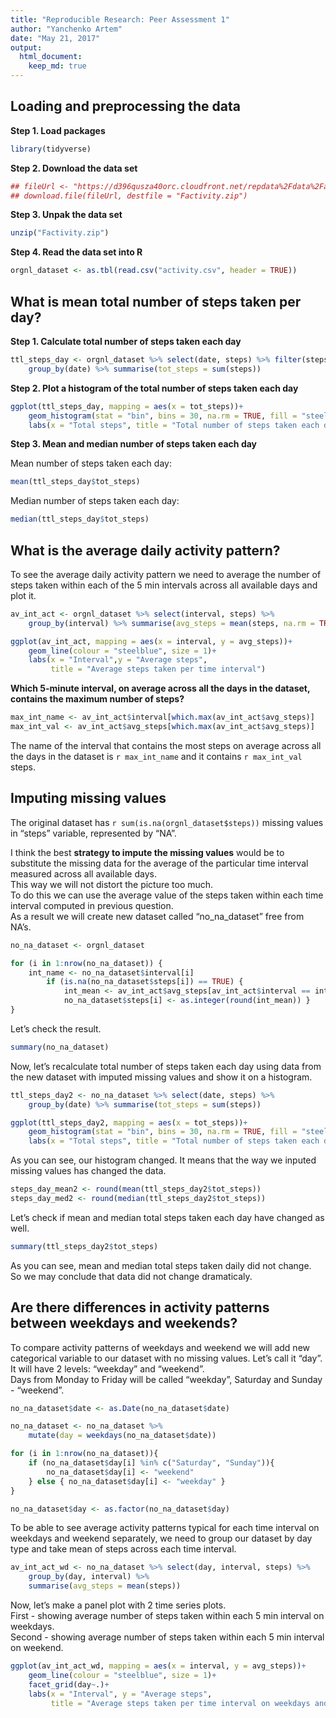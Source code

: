 ```yaml
---
title: "Reproducible Research: Peer Assessment 1"
author: "Yanchenko Artem"
date: "May 21, 2017"
output: 
  html_document:
    keep_md: true
---
```



## Loading and preprocessing the data

**Step 1. Load packages**  

```r
library(tidyverse)
```

**Step 2. Download the data set**  

```r
## fileUrl <- "https://d396qusza40orc.cloudfront.net/repdata%2Fdata%2Factivity.zip"
## download.file(fileUrl, destfile = "Factivity.zip")
```

**Step 3. Unpak the data set**  

```r
unzip("Factivity.zip")
```

**Step 4. Read the data set into R**  

```r
orgnl_dataset <- as.tbl(read.csv("activity.csv", header = TRUE))
```

## What is mean total number of steps taken per day?

**Step 1. Calculate total number of steps taken each day**  

```r
ttl_steps_day <- orgnl_dataset %>% select(date, steps) %>% filter(steps != "NA") %>%
    group_by(date) %>% summarise(tot_steps = sum(steps))
```

**Step 2. Plot a histogram of the total number of steps taken each day**  

```r

ggplot(ttl_steps_day, mapping = aes(x = tot_steps))+
    geom_histogram(stat = "bin", bins = 30, na.rm = TRUE, fill = "steelblue")+
    labs(x = "Total steps", title = "Total number of steps taken each day")

```

**Step 3. Mean and median number of steps taken each day**  

Mean number of steps taken each day:  
```r
mean(ttl_steps_day$tot_steps)
```

Median number of steps taken each day:  
```r
median(ttl_steps_day$tot_steps)
```

## What is the average daily activity pattern?

To see the average daily activity pattern we need to average the number of steps taken within each of the 5 min intervals across all available days and plot it.

```r
av_int_act <- orgnl_dataset %>% select(interval, steps) %>%
    group_by(interval) %>% summarise(avg_steps = mean(steps, na.rm = TRUE))

ggplot(av_int_act, mapping = aes(x = interval, y = avg_steps))+
    geom_line(colour = "steelblue", size = 1)+
    labs(x = "Interval",y = "Average steps",
         title = "Average steps taken per time interval")

```

**Which 5-minute interval, on average across all the days in the dataset, contains the maximum number of steps?**  
```r
max_int_name <- av_int_act$interval[which.max(av_int_act$avg_steps)]
max_int_val <- av_int_act$avg_steps[which.max(av_int_act$avg_steps)]
```

The name of the interval that contains the most steps on average across all the days in the dataset is `r max_int_name` and it contains `r max_int_val` steps.

## Imputing missing values

The original dataset has `r sum(is.na(orgnl_dataset$steps))` missing values in "steps" variable, represented by "NA".  

I think the best **strategy to impute the missing values** would be to substitute the missing data for the average of the particular time interval measured across all available days.  
This way we will not distort the picture too much.  
To do this we can use the average value of the steps taken within each time interval computed in previous question.  
As a result we will create new dataset called "no_na_dataset" free from NA's.

```r
no_na_dataset <- orgnl_dataset

for (i in 1:nrow(no_na_dataset)) {
    int_name <- no_na_dataset$interval[i]
        if (is.na(no_na_dataset$steps[i]) == TRUE) {
            int_mean <- av_int_act$avg_steps[av_int_act$interval == int_name]
            no_na_dataset$steps[i] <- as.integer(round(int_mean)) }
}
```

Let's check the result.  
```r
summary(no_na_dataset)
```

Now, let's recalculate total number of steps taken each day using data from the new dataset with imputed missing values and show it on a histogram.  

```r
ttl_steps_day2 <- no_na_dataset %>% select(date, steps) %>%
    group_by(date) %>% summarise(tot_steps = sum(steps))

ggplot(ttl_steps_day2, mapping = aes(x = tot_steps))+
    geom_histogram(stat = "bin", bins = 30, na.rm = TRUE, fill = "steelblue")+
    labs(x = "Total steps", title = "Total number of steps taken each day (imputed)")

```

As you can see, our histogram changed. It means that the way we inputed missing values has changed the data.  
```r
steps_day_mean2 <- round(mean(ttl_steps_day2$tot_steps))
steps_day_med2 <- round(median(ttl_steps_day2$tot_steps))
```

Let's check if mean and median total steps taken each day have changed as well.  
```r
summary(ttl_steps_day2$tot_steps)
```

As you can see, mean and median total steps taken daily did not change.  
So we may conclude that data did not change dramaticaly.  

## Are there differences in activity patterns between weekdays and weekends?

To compare activity patterns of weekdays and weekend we will add new categorical variable to our dataset with no missing values. Let's call it "day". It will have 2 levels: "weekday" and "weekend".  
Days from Monday to Friday will be called "weekday", Saturday and Sunday - "weekend".  

```r
no_na_dataset$date <- as.Date(no_na_dataset$date)

no_na_dataset <- no_na_dataset %>%
    mutate(day = weekdays(no_na_dataset$date))

for (i in 1:nrow(no_na_dataset)){
    if (no_na_dataset$day[i] %in% c("Saturday", "Sunday")){
        no_na_dataset$day[i] <- "weekend"
    } else { no_na_dataset$day[i] <- "weekday" }
}

no_na_dataset$day <- as.factor(no_na_dataset$day)
```

To be able to see average activity patterns typical for each time interval on weekdays and weekend separately, we need to group our dataset by day type and take mean of steps across each time interval.  

```r
av_int_act_wd <- no_na_dataset %>% select(day, interval, steps) %>%
    group_by(day, interval) %>%
    summarise(avg_steps = mean(steps))
```

Now, let's make a panel plot with 2 time series plots.  
First - showing average number of steps taken within each 5 min interval on weekdays.  
Second - showing average number of steps taken within each 5 min interval on weekend.

```r

ggplot(av_int_act_wd, mapping = aes(x = interval, y = avg_steps))+
    geom_line(colour = "steelblue", size = 1)+
    facet_grid(day~.)+
    labs(x = "Interval", y = "Average steps",
         title = "Average steps taken per time interval on weekdays and weekend")

```
